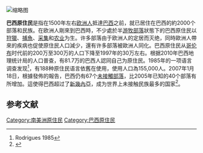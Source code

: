 {{Infobox ethnic group
|group = 巴西原住民
|popplace = 主要居住於[[巴西北部|巴西北部]]和[[巴西中西部|巴西中西部]]
|population=996,917<br /><small>0.6%[[巴西|巴西]]總人口<ref name="ibge.gov.br">{{cite web|url=http://www.ibge.gov.br/home/presidencia/noticias/noticia_visualiza.php?id_noticia=2170&id_pagina=1|title=IBGE - sala de imprensa - notícias|author=IBGE|work=ibge.gov.br|accessdate=10 November 2015|archive-date=2013-01-29|archive-url=https://web.archive.org/web/20130129052442/http://www.ibge.gov.br/home/presidencia/noticias/noticia_visualiza.php?id_noticia=2170&id_pagina=1|dead-url=no}}</ref></small>
|langs = [[美洲原住民語言|美洲原住民語言]]、[[巴西葡萄牙语|巴西葡萄牙语]]
|rels = 原為传统信仰和[[泛靈論|泛靈論]]。現有61.1% [[天主教會|天主教會]], 19.9% [[新教|新教]], 11% [[无宗教|无宗教]], 8% 為其他信仰<ref name="FGV">[http://www.fgv.br/cps/simulador/REL/POF_2_LGA/tabelas.asp Study ''Panorama of religions''] {{Wayback|url=http://www.fgv.br/cps/simulador/REL/POF_2_LGA/tabelas.asp |date=20120306020010 }}. {{link-en|Fundação Getúlio Vargas}}, 2003.</ref> 
|related = 其他[[美洲原住民|美洲原住民]]
}}
[[File:Menina_da_etnia_Terena.jpg|缩略图]]
{{巴西歷史}}

'''巴西原住民'''是指在1500年左右[[欧洲人|欧洲人]]抵達[[巴西|巴西]]之前，就已居住在巴西的約2000个部落和民族。在欧洲人剛來到巴西時，不少處於半[[遊牧民族|游牧部落]]狀態下的巴西原住民以[[狩獵|狩獵]]、[[捕魚|捕魚]]、[[狩獵採集|采集]]和[[农业|农业]]为生。许多部落由于欧洲人的定居而灭绝，同時歐洲人帶來的疾病也促使原住民人口減少，還有许多部落被歐洲人同化。巴西原住民从[[哥伦布|哥伦布]]时代前的200万至300万的人口下降至1997年的30万左右。根据2010年巴西地理统计局的人口普查，有81.7万的巴西人認同自己为原住民。1985年的一项语言调查发现<ref>Rodrigues 1985</ref>，有188种原住民语言依舊在使用，使用人口為155,000人。2007年1月18日，根據{{en-link|国家印第安人基金会|Fundação Nacional do Índio}}發佈的報告，巴西仍有67个[[未接觸部落|未接觸部落]]，比2005年已知的40个部落有所增加。這使得巴西超过了[[新幾內亞|新幾內亞]]，成为世界上未接触民族最多的国家<ref name=":0">{{Cite web|title=English version of human rights complaint document submitted to the United Nations by the National Indigenous Peoples Organization from Brazil (APIB)|url=http://earthpeoples.org/blog/?p=2866|accessdate=19 November 2012|date=13 November 2012|publisher=Earth Peoples|archive-date=2019-04-01|archive-url=https://web.archive.org/web/20190401070014/http://earthpeoples.org/blog/?p=2866|dead-url=yes}}</ref>。

==参考文献==
{{reflist}}

[[Category:南美洲原住民|Category:南美洲原住民]]
[[Category:巴西原住民|Category:巴西原住民]]